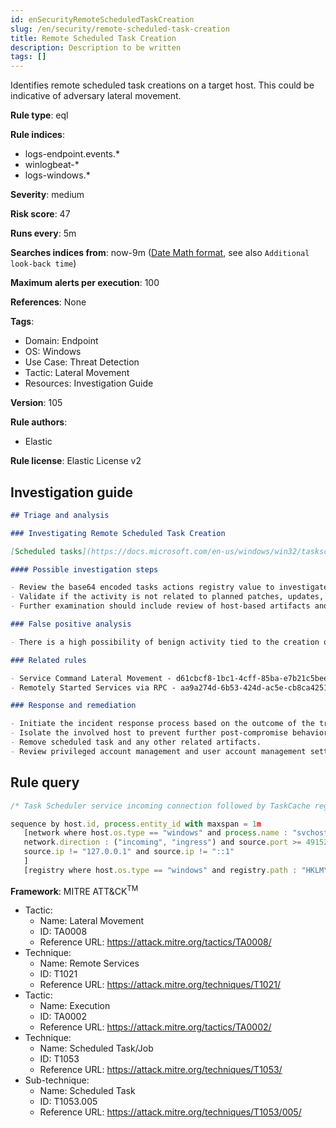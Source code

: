 ```yaml
---
id: enSecurityRemoteScheduledTaskCreation
slug: /en/security/remote-scheduled-task-creation
title: Remote Scheduled Task Creation
description: Description to be written
tags: []
---
```


<div id="remote-scheduled-task-creation"></div>

Identifies remote scheduled task creations on a target host. This could be indicative of adversary lateral movement.

**Rule type**: eql

**Rule indices**: 

* logs-endpoint.events.*
* winlogbeat-*
* logs-windows.*

**Severity**: medium

**Risk score**: 47

**Runs every**: 5m

**Searches indices from**: now-9m ([Date Math format](((ref))/common-options.html#date-math), see also <DocLink id="enSecurityRulesUiCreate" section="set-the-rules-schedule">`Additional look-back time`</DocLink>)

**Maximum alerts per execution**: 100

**References**: None

**Tags**: 

* Domain: Endpoint
* OS: Windows
* Use Case: Threat Detection
* Tactic: Lateral Movement
* Resources: Investigation Guide

**Version**: 105

**Rule authors**: 

* Elastic

**Rule license**: Elastic License v2

## Investigation guide

```markdown
## Triage and analysis

### Investigating Remote Scheduled Task Creation

[Scheduled tasks](https://docs.microsoft.com/en-us/windows/win32/taskschd/about-the-task-scheduler) are a great mechanism for persistence and program execution. These features can be used remotely for a variety of legitimate reasons, but at the same time used by malware and adversaries. When investigating scheduled tasks that were set up remotely, one of the first steps should be to determine the original intent behind the configuration and to verify if the activity is tied to benign behavior such as software installation or any kind of network administrator work. One objective for these alerts is to understand the configured action within the scheduled task. This is captured within the registry event data for this rule and can be base64 decoded to view the value.

#### Possible investigation steps

- Review the base64 encoded tasks actions registry value to investigate the task configured action.
- Validate if the activity is not related to planned patches, updates, network administrator activity, or legitimate software installations.
- Further examination should include review of host-based artifacts and network logs from around when the scheduled task was created, on both the source and target machines.

### False positive analysis

- There is a high possibility of benign activity tied to the creation of remote scheduled tasks as it is a general feature within Windows and used for legitimate purposes for a wide range of activity. Any kind of context should be found to further understand the source of the activity and determine the intent based on the scheduled task's contents.

### Related rules

- Service Command Lateral Movement - d61cbcf8-1bc1-4cff-85ba-e7b21c5beedc
- Remotely Started Services via RPC - aa9a274d-6b53-424d-ac5e-cb8ca4251650

### Response and remediation

- Initiate the incident response process based on the outcome of the triage.
- Isolate the involved host to prevent further post-compromise behavior.
- Remove scheduled task and any other related artifacts.
- Review privileged account management and user account management settings. Consider implementing group policy object (GPO) policies to further restrict activity, or configuring settings that only allow administrators to create remote scheduled tasks.

```

## Rule query

```js
/* Task Scheduler service incoming connection followed by TaskCache registry modification  */

sequence by host.id, process.entity_id with maxspan = 1m
   [network where host.os.type == "windows" and process.name : "svchost.exe" and
   network.direction : ("incoming", "ingress") and source.port >= 49152 and destination.port >= 49152 and
   source.ip != "127.0.0.1" and source.ip != "::1"
   ]
   [registry where host.os.type == "windows" and registry.path : "HKLM\\SOFTWARE\\Microsoft\\Windows NT\\CurrentVersion\\Schedule\\TaskCache\\Tasks\\*\\Actions"]

```

**Framework**: MITRE ATT&CK<sup>TM</sup>

* Tactic:
    * Name: Lateral Movement
    * ID: TA0008
    * Reference URL: https://attack.mitre.org/tactics/TA0008/
* Technique:
    * Name: Remote Services
    * ID: T1021
    * Reference URL: https://attack.mitre.org/techniques/T1021/
* Tactic:
    * Name: Execution
    * ID: TA0002
    * Reference URL: https://attack.mitre.org/tactics/TA0002/
* Technique:
    * Name: Scheduled Task/Job
    * ID: T1053
    * Reference URL: https://attack.mitre.org/techniques/T1053/
* Sub-technique:
    * Name: Scheduled Task
    * ID: T1053.005
    * Reference URL: https://attack.mitre.org/techniques/T1053/005/

